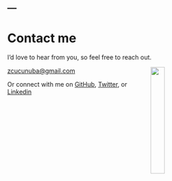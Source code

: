 ---
---

<link rel="stylesheet" href="styles.css" type="text/css">
<link rel="stylesheet" href="academicicons/css/academicons.min.css"/>

# Contact me

I'd love to hear from you, so feel free to reach out.

<img src="images/CC_CancerInstitute_c.jpg" style="width:25%; margin-right: 50px" align="right">

[zcucunuba@gmail.com](zcucunuba@gmail.com)


Or connect with me on [GitHub](https://github.com/zmcucunuba), [Twitter](https://twitter.com/ZulmaCucunuba), or [Linkedin](https://www.linkedin.com/in/zulma-m-cucunub%C3%A1-4a6a50b7/)

